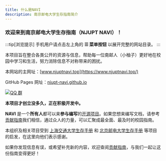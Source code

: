 ```yaml
---
title: 什么是NAVI
description: 南京邮电大学生存指南简介
---
```


### 欢迎来到南京邮电大学生存指南（NJUPT NAVI）！

<div class="mobile-only">

:::tip[浏览提示]
手机用户请点击左上角的 **☰ 菜单按钮** 以展开完整的网站目录。
:::

</div>

本项目旨在整合各类公开的资源与信息，帮助每一位南邮人（小柚子）更好地在校园中学习和生活，努力消除信息不对称带来的困扰。

本网站的主网址：[www.njuptnavi.top](https://www.njuptnavi.top/)

GitHub Pages 网址：[njupt-navi.github.io](https://njupt-navi.github.io/)

[![QQ 群](https://img.shields.io/badge/用户交流群-Join-blue.svg?style=flat-square&logo=qq&logoColor=white)](https://qm.qq.com/q/IuQ1YLBOMg)


<CardGrid>
    <LinkCard title="前往目录" href="/freshman/welcome#内容导航" />
</CardGrid>

**本项目才创立没多久，正在积极开发中。**

**NAVI** 是一个**所有人**都可以来**参与编写**的[开源项目](https://github.com/NJUPT-NAVI/NJUPT-Survival-Guide)。如果您想来编写文档，请参考[贡献指南](/contribution/contribution)我们相信，通过众人的力量，可以汇聚成最全面、最及时的校园指南。

本组织及相关项目受到 [上海交通大学生存手册](https://survivesjtu.gitbook.io/survivesjtumanual) 和
[北京邮电大学生存手册](https://guide.byrdocs.org/) 等项目的启发，在这里向他们表示感谢。

如果你发现信息有误，或希望补充新的内容，欢迎查阅[贡献指南](/contribution/contribution)，与我们一起让这份指南变得更好！

